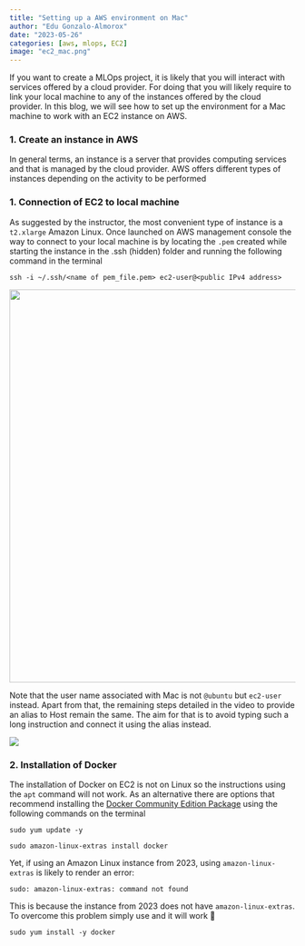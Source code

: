 ```yaml
---
title: "Setting up a AWS environment on Mac"
author: "Edu Gonzalo-Almorox"
date: "2023-05-26"
categories: [aws, mlops, EC2]
image: "ec2_mac.png"
---
```


If you want to create a MLOps project, it is likely that you will interact with services offered by a cloud provider. For doing that you will likely require to link your local machine to any of the instances offered by the cloud provider. In this blog, we will see how to set up the environment for a Mac machine to work with an EC2 instance on AWS. 

### 1. Create an instance in AWS 

In general terms, an instance is a server that provides computing services and that is managed by the cloud provider. AWS offers different types of instances depending on the activity to be performed

### 1. Connection of EC2 to local machine

As suggested by the instructor, the most convenient type of instance is a `t2.xlarge` Amazon Linux. Once launched on AWS management console the way to connect to your local machine is by locating the `.pem` created while starting the instance in the .ssh (hidden) folder and running the following command in the terminal

`ssh -i ~/.ssh/<name of pem_file.pem> ec2-user@<public IPv4 address>`

![](ssh_folder.png){width="692"}

Note that the user name associated with Mac is not `@ubuntu` but `ec2-user` instead. Apart from that, the remaining steps detailed in the video to provide an alias to Host remain the same. The aim for that is to avoid typing such a long instruction and connect it using the alias instead.

![](connection.png)

### 2. Installation of Docker

The installation of Docker on EC2 is not on Linux so the instructions using the `apt` command will not work. As an alternative there are options that recommend installing the [Docker Community Edition Package](https://docs.docker.com/get-docker/) using the following commands on the terminal

`sudo yum update -y`

`sudo amazon-linux-extras install docker`

Yet, if using an Amazon Linux instance from 2023, using `amazon-linux-extras` is likely to render an error:

`sudo: amazon-linux-extras: command not found`

This is because the instance from 2023 does not have `amazon-linux-extras`. To overcome this problem simply use and it will work 🤞

`sudo yum install -y docker`
